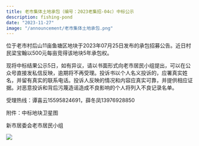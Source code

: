 ```yaml
---
title: 老市集体土地承包（编号：2023老集招-04c）中标公示
description: fishing-pond
date: "2023-11-27"
image: "/announcement/老市集体土地承包.png"
---
```


位于老市村后山11亩鱼塘区地块于2023年07月25日发布的承包招募公告。近日村民梁宝翰以500元每亩竞得该地块5年承包权。

现将中标结果公示5日，如有异议，请以书面形式向老市居民小组提出，可以在公众号直接发私信反映，逾期将不再受理。投诉书以个人名义投诉的，应署真实姓名，并留有真实的联系电话。投诉人反映的情况和内容应真实可靠，并提供相应证据。对恶意投诉和背后污蔑造谣造成不良影响的个人将列入不良记录名单。

受理热线：谭喜云15595824691，薛冬凤13976928850

附件：中标地块卫星图

新市居委会老市居民小组

![](/announcement/老市集体土地承包.png)
